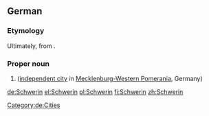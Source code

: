 ==German==
{{wikipedia|lang=de}}

===Etymology===
Ultimately, from {{etyl|pox|de}}.

===Proper noun===
{{de-proper noun|n}}

# {{l|en|Schwerin}} ([[independent city]] in [[Mecklenburg-Western Pomerania]], Germany)

[[Category:de:Cities]]

[[de:Schwerin]]
[[el:Schwerin]]
[[pl:Schwerin]]
[[fi:Schwerin]]
[[zh:Schwerin]]